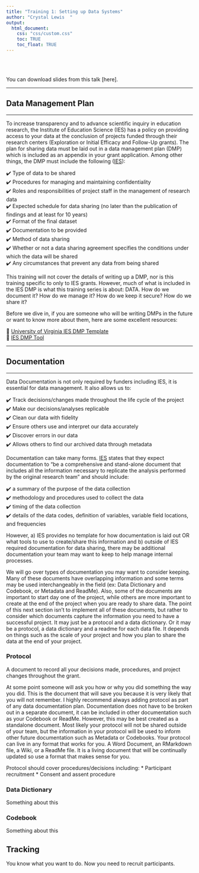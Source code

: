 ```yaml
---
title: "Training 1: Setting up Data Systems"
author: "Crystal Lewis  "  
output: 
  html_document:
    css: "css/custom.css"
    toc: TRUE
    toc_float: TRUE
---
```


<br>

:::download
<br>
You can download slides from this talk [here]. 
:::
  
---

## Data Management Plan

---

To increase transparency and to advance scientific inquiry in education research, the Institute of Education Science (IES) has a policy on providing access to your data at the conclusion of projects funded through their research centers (Exploration or Initial Efficacy and Follow-Up grants). The plan for sharing data must be laid out in a data management plan (DMP) which is included as an appendix in your grant application. Among other things, the DMP must include the following ([IES](https://ies.ed.gov/funding/datasharing_implementation.asp)):  

✔️ Type of data to be shared  
✔️ Procedures for managing and maintaining confidentiality  
✔️ Roles and responsibilities of project staff in the management of research data  
✔️ Expected schedule for data sharing (no later than the publication of findings and at least for 10 years)  
✔️ Format of the final dataset  
✔️ Documentation to be provided  
✔️ Method of data sharing  
✔️ Whether or not a data sharing agreement specifies the conditions under which the data will be shared  
✔️ Any circumstances that prevent any data from being shared  

This training will not cover the details of writing up a DMP, nor is this training specific to only to IES grants. However, much of what is included in the IES DMP is what this training series is about: DATA. How do we document it? How do we manage it? How do we keep it secure? How do we share it?

Before we dive in, if you are someone who will be writing DMPs in the future or want to know more about them, here are some excellent resources:

📑 [University of Virginia IES DMP Template](https://data.library.virginia.edu/files/IES-Data-Management-Plan-Template-2018.docx)  
📑 [IES DMP Tool](https://dmptool.org/template_export/1895.pdf)

---

## Documentation

---

Data Documentation is not only required by funders including IES, it is essential for data management. 
It also allows us to: 

✔️ Track decisions/changes made throughout the life cycle of the project  
✔️ Make our decisions/analyses replicable   
✔️ Clean our data with fidelity  
✔️ Ensure others use and interpret our data accurately  
✔️ Discover errors in our data  
✔️ Allows others to find our archived data through metadata  

Documentation can take many forms. [IES](https://ies.ed.gov/funding/datasharing_implementation.asp) states that they expect documentation to "be a comprehensive and stand-alone document that includes all the information necessary to replicate the analysis performed by the original research team" and should include:  

✔️ a summary of the purpose of the data collection  
✔️ methodology and procedures used to collect the data  
✔️ timing of the data collection  
✔️ details of the data codes, definition of variables, variable field locations, and frequencies  

However, a) IES provides no template for how documentation is laid out OR what tools to use to create/share this information and b) outside of IES required documentation for data sharing, there may be additional documentation your team may want to keep to help manage internal processes. 

We will go over types of documentation you may want to consider keeping. Many of these documents have overlapping information and some terms may be used interchangeably in the field (ex: Data Dictionary and Codebook, or Metadata and ReadMe). Also, some of the documents are important to start day one of the project, while others are more important to create at the end of the project when you are ready to share data. The point of this next section isn't to implement all of these documents, but rather to consider which documents capture the information you need to have a successful project. It may just be a protocol and a data dictionary. Or it may be a protocol, a data dictionary and a readme for each data file. It depends on things such as the scale of your project and how you plan to share the data at the end of your project.


### Protocol

A document to record all your decisions made, procedures, and project changes throughout the grant.

At some point someone will ask you how or why you did something the way you did. This is the document that will save you because it is very likely that you will not remember. I highly recommend always adding protocol as part of any data documentation plan. Documentation does not have to be broken out in a separate document, it can be included in other documentation such as your Codebook or ReadMe. However, this may be best created as a standalone document.  Most likely your protocol will not be shared outside of your team, but the information in your protocol will be used to inform other future documentation such as Metadata or Codebooks. Your protocol can live in any format that works for you. A Word Document, an RMarkdown file, a Wiki, or a ReadMe file. It is a living document that will be continually updated so use a format that makes sense for you. 

Protocol should cover procedures/decisions including:
* Participant recruitment
* Consent and assent procedure


### Data Dictionary

Something about this

### Codebook

Something about this

## Tracking

You know what you want to do. Now you need to recruit participants.
